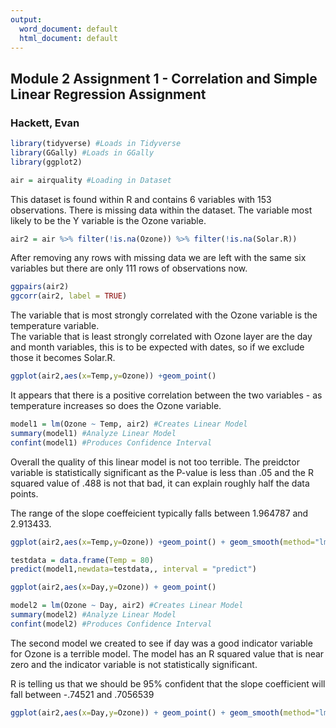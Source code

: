 ---
output:
  word_document: default
  html_document: default
---
## Module 2 Assignment 1 - Correlation and Simple Linear Regression Assignment
### Hackett, Evan

```{r}
library(tidyverse) #Loads in Tidyverse
library(GGally) #Loads in GGally
library(ggplot2)
```

```{r}
air = airquality #Loading in Dataset
```

This dataset is found within R and contains 6 variables with 153 observations. There is missing data within the dataset. The variable most likely to be the Y variable is the Ozone variable.  

```{r}
air2 = air %>% filter(!is.na(Ozone)) %>% filter(!is.na(Solar.R))
```
After removing any rows with missing data we are left with the same six variables but there are only 111 rows of observations now. 

```{r}
ggpairs(air2)
ggcorr(air2, label = TRUE)
```

The variable that is most strongly correlated with the Ozone variable is the temperature variable.  
The variable that is least strongly correlated with Ozone layer are the day and month variables, this is to be expected with dates, so if we exclude those it becomes Solar.R.

```{r}
ggplot(air2,aes(x=Temp,y=Ozone)) +geom_point()
```

It appears that there is a positive correlation between the two variables - as temperature increases so does the Ozone variable. 

```{r}
model1 = lm(Ozone ~ Temp, air2) #Creates Linear Model
summary(model1) #Analyze Linear Model
confint(model1) #Produces Confidence Interval
```

Overall the quality of this linear model is not too terrible. The preidctor variable is statistically significant as the P-value is less than .05 and the R squared value of .488 is not that bad, it can explain roughly half the data points.  

The range of the slope coeffeicient typically falls between 1.964787 and 2.913433. 

```{r}
ggplot(air2,aes(x=Temp,y=Ozone)) +geom_point() + geom_smooth(method="lm", se = FALSE)
```

```{r}
testdata = data.frame(Temp = 80)
predict(model1,newdata=testdata,, interval = "predict")
```

```{r}
ggplot(air2,aes(x=Day,y=Ozone)) + geom_point()
```

```{r}
model2 = lm(Ozone ~ Day, air2) #Creates Linear Model
summary(model2) #Analyze Linear Model
confint(model2) #Produces Confidence Interval
```

The second model we created to see if day was a good indicator variable for Ozone is a terrible model. The model has an R squared value that is near zero and the indicator variable is not statistically significant.  

R is telling us that we should be 95% confident that the slope coefficient will fall between -.74521 and .7056539

```{r}
ggplot(air2,aes(x=Day,y=Ozone)) + geom_point() + geom_smooth(method="lm", se = FALSE)
```

